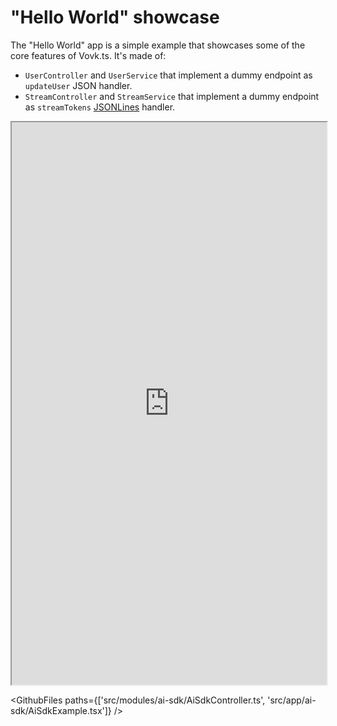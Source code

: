 
# "Hello World" showcase

The "Hello World" app is a simple example that showcases some of the core features of Vovk.ts. It's made of:

- `UserController` and `UserService` that implement a dummy endpoint as `updateUser` JSON handler.
- `StreamController` and `StreamService` that implement a dummy endpoint as `streamTokens` [JSONLines](/controller/jsonlines) handler.

<iframe src="https://vovk-hello-world.vercel.app" width="100%" height="900px"></iframe>

<GithubFiles paths={['src/modules/ai-sdk/AiSdkController.ts', 'src/app/ai-sdk/AiSdkExample.tsx']} />
